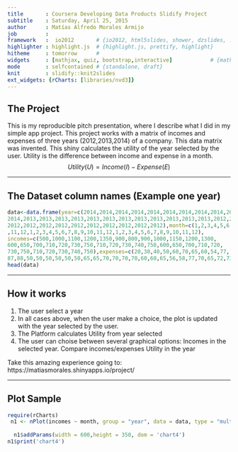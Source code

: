 ```yaml
---
title       : Coursera Developing Data Products Slidify Project
subtitle    : Saturday, April 25, 2015
author      : Matías Alfredo Morales Armijo
job         : 
framework   :  io2012       # {io2012, html5slides, shower, dzslides, ...}
highlighter : highlight.js  # {highlight.js, prettify, highlight}
hitheme     : tomorrow      # 
widgets     : [mathjax, quiz, bootstrap,interactive]            # {mathjax, quiz, bootstrap}
mode        : selfcontained # {standalone, draft}
knit        : slidify::knit2slides
ext_widgets: {rCharts: [libraries/nvd3]}
---
```


## The Project

This is my reproducible pitch presentation, where I describe what I did in my simple app project.
This project works with a matrix of incomes and expenses of three years (2012,2013,2014) of a company. This data matrix was invented. This shiny calculates the utility of the year selected by the user.
Utility is the difference between income and expense in a month.
$$Utility (U)=Income (I)-Expense (E)$$


--- 

## The Dataset column names (Example one year)
```r
data<-data.frame(year=c(2014,2014,2014,2014,2014,2014,2014,2014,2014,2014,2014,
2014,2013,2013,2013,2013,2013,2013,2013,2013,2013,2013,2013,2013,2012,2012,
2012,2012,2012,2012,2012,2012,2012,2012,2012,2012),month=c(1,2,3,4,5,6,7,8,9,10
,11,12,1,2,3,4,5,6,7,8,9,10,11,12,1,2,3,4,5,6,7,8,9,10,11,12),
incomes=c(500,1000,1100,1200,1350,900,800,900,1000,1150,1200,1300,
600,650,700,710,720,730,750,710,720,730,740,750,600,650,700,710,720,
730,750,710,720,730,740,750),expenses=c(20,30,40,50,60,70,65,60,54,77,
87,88,50,50,50,50,50,50,65,65,70,70,70,70,60,60,65,56,58,77,70,65,72,73,71,70))
head(data)
```
 

---

## How it works

 1. The user select a year    
 2. In all cases above, when the user make a choice, the plot is updated with the year selected by the user.
 2. The Platform calculates Utility from year selected
 3. The user can choise between several graphical options: 
  Incomes in the selected year.
  Compare incomes/expenses 
  Utility in the year

Take this amazing experience going to: https://matiasmorales.shinyapps.io/project/


---

## Plot Sample
```r
require(rCharts)
 n1 <- nPlot(incomes ~ month, group = "year", data = data, type = "multiBarChart")
  
  n1$addParams(width = 600,height = 350, dom = 'chart4')
n1$print('chart4')




```
